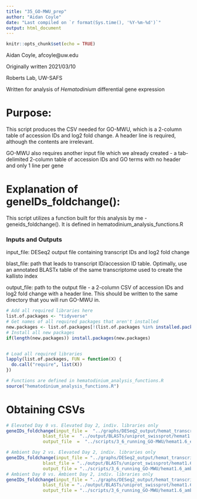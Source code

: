 ```yaml
---
title: "35_GO-MWU_prep"
author: "Aidan Coyle"
date: "Last compiled on `r format(Sys.time(), '%Y-%m-%d')`"
output: html_document
---
```


```r
knitr::opts_chunk$set(echo = TRUE)
```

Aidan Coyle, afcoyle@uw.edu

Originally written 2021/03/10

Roberts Lab, UW-SAFS

Written for analysis of _Hematodinium_ differential gene expression

# Purpose:

This script produces the CSV needed for GO-MWU, which is a 2-column table of accession IDs and log2 fold change. A header line is required, although the contents are irrelevant.

GO-MWU also requires another input file which we already created - a tab-delimited 2-column table of accession IDs and GO terms with no header and only 1 line per gene

# Explanation of geneIDs_foldchange():

This script utilizes a function built for this analysis by me - geneids_foldchange(). It is defined in hematodinium_analysis_functions.R

### Inputs and Outputs

input_file: DESeq2 output file containing transcript IDs and log2 fold change

blast_file: path that leads to transcript ID/accession ID table. Optimally, use an annotated BLASTx table of the same transcriptome used to create the kallisto index

output_file: path to the output file - a 2-column CSV of accession IDs and log2 fold change with a header line. This should be written to the same directory that you will run GO-MWU in.

```r
# Add all required libraries here
list.of.packages <- "tidyverse"
# Get names of all required packages that aren't installed
new.packages <- list.of.packages[!(list.of.packages %in% installed.packages()[, "Package"])]
# Install all new packages
if(length(new.packages)) install.packages(new.packages)


# Load all required libraries
lapply(list.of.packages, FUN = function(X) {
  do.call("require", list(X))
})

# Functions are defined in hematodinium_analysis_functions.R
source("hematodinium_analysis_functions.R")
```

# Obtaining CSVs

```r
# Elevated Day 0 vs. Elevated Day 2, indiv. libraries only
geneIDs_foldchange(input_file =  "../graphs/DESeq2_output/hemat_transcriptomev1.6/elev0_vs_elev2_indiv/AllGenes_wcols.txt",
              blast_file =  "../output/BLASTs/uniprot_swissprot/hemat1.6_blastxres.tab",
              output_file  =  "../scripts/3_6_running_GO-MWU/hemat1.6_elev0_vs_elev2_indiv_l2FC.csv")

# Ambient Day 2 vs. Elevated Day 2, indiv. libraries only
geneIDs_foldchange(input_file = "../graphs/DESeq2_output/hemat_transcriptomev1.6/amb2_vs_elev2_indiv/AllGenes_wcols.txt",
              blast_file = "../output/BLASTs/uniprot_swissprot/hemat1.6_blastxres.tab",
              output_file = "../scripts/3_6_running_GO-MWU/hemat1.6_amb2_vs_elev2_indiv_l2FC.csv")
# Ambient Day 0 vs. Ambient Day 2, indiv. libraries only
geneIDs_foldchange(input_file = "../graphs/DESeq2_output/hemat_transcriptomev1.6/amb0_vs_amb2_indiv/AllGenes_wcols.txt",
              blast_file = "../output/BLASTs/uniprot_swissprot/hemat1.6_blastxres.tab",
              output_file = "../scripts/3_6_running_GO-MWU/hemat1.6_amb0_vs_amb2_indiv_l2FC.csv")
```